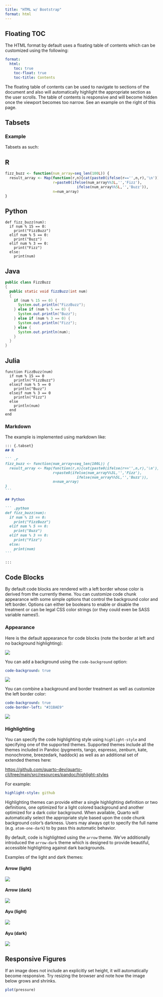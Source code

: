 ```yaml
---
title: "HTML w/ Bootstrap"
format: html
---
```


## Floating TOC

The HTML format by default uses a floating table of contents which can be customized using the following:

``` .yaml
format:
  html:
    toc: true
    toc-float: true
    toc-title: Contents
```

The floating table of contents can be used to navigate to sections of the document and also will automatically highlight the appropriate section as the user scrolls. The table of contents is responsive and will become hidden once the viewport becomes too narrow. See an example on the right of this page.

## Tabsets

### Example

Tabsets as such:

::: {.tabset}
## R

``` .r
fizz_buzz <- function(num_array=seq_len(100L)) {
  result_array <- Map(function(r,n){cat(paste0(ifelse(r=='',n,r),'\n'))},
                      r=paste0(ifelse(num_array%%3L,'','Fizz'),
                                 ifelse(num_array%%5L,'','Buzz')),
                      n=num_array)
}
```

## Python

``` .python
def fizz_buzz(num):
  if num % 15 == 0:
    print("FizzBuzz")
  elif num % 5 == 0:
    print("Buzz")
  elif num % 3 == 0:
    print("Fizz")
  else:
    print(num)
```

## Java

``` .java
public class FizzBuzz
{
  public static void fizzBuzz(int num)
  {
    if (num % 15 == 0) {
      System.out.println("FizzBuzz");
    } else if (num % 5 == 0) {
      System.out.println("Buzz");
    } else if (num % 3 == 0) {
      System.out.println("Fizz");
    } else {
      System.out.println(num);
    }
  }
}
```

## Julia

``` .julia
function FizzBuzz(num)
  if num % 15 == 0
    println("FizzBuzz")
  elseif num % 5 == 0
    println("Buzz")
  elseif num % 3 == 0
    println("Fizz")
  else
    println(num)
  end
end
```
:::

### Markdown

The example is implemented using markdown like:

```` .markdown
::: {.tabset}
## R

``` .r
fizz_buzz <- function(num_array=seq_len(100L)) {
  result_array <- Map(function(r,n){cat(paste0(ifelse(r=='',n,r),'\n'))},
                      r=paste0(ifelse(num_array%%3L,'','Fizz'),
                                 ifelse(num_array%%5L,'','Buzz')),
                      n=num_array)
}
```

## Python

``` .python
def fizz_buzz(num):
  if num % 15 == 0:
    print("FizzBuzz")
  elif num % 5 == 0:
    print("Buzz")
  elif num % 3 == 0:
    print("Fizz")
  else:
    print(num)
```

:::
````


## Code Blocks

By default code blocks are rendered with a left border whose color is derived from the currently theme. You can customize code chunk appearance with some simple options that control the background color and left border. Options can either be booleans to enable or disable the treatment or can be legal CSS color strings (or they could even be SASS variable names!).

### Appearance

Here is the default appearance for code blocks (note the border at left and no background highlighting):

![](images/code-default.png)

You can add a background using the `code-background` option:

```yaml
code-background: true
```

![](images/code-bg.png)

You can combine a background and border treatment as well as customize the left border color:

``` .yaml
code-background: true
code-border-left: "#31BAE9"
```


![](images/code-custom.png)

### Highlighting

You can specify the code highlighting style using `highlight-style` and specifying one of the supported themes. Supported themes include all the themes included in Pandoc (pygments, tango, espresso, zenburn, kate, monochrome, breezedark, haddock) as well as an additional set of extended themes here:

<https://github.com/quarto-dev/quarto-cli/tree/main/src/resources/pandoc/highlight-styles>

For example:

```.yaml
highlight-style: github
```

Highlighting themes can provide either a single highlighting definition or two definitions, one optimized for a light colored background and another optimized for a dark color background. When available, Quarto will automatically select the appropriate style based upon the code chunk background color's darkness. Users may always opt to specify the full name (e.g. `atom-one-dark`) to by pass this automatic behavior.

By default, code is highlighted using the `arrow` theme. We've additionally introduced the `arrow-dark` theme which is designed to provide beautiful, accessible highlighting against dark backgrounds.

Examples of the light and dark themes:

#### Arrow (light)

![](images/arrow.png){}

#### Arrow (dark)

![](images/arrow-dark.png)

#### Ayu (light)

![](images/ayu.png)

#### Ayu (dark)

![](images/ayu-dark.png)

## Responsive Figures

If an image does not include an explicitly set height, it will automatically become responsive. Try resizing the browser and note how the image below grows and shrinks.

```r
plot(pressure)
```
